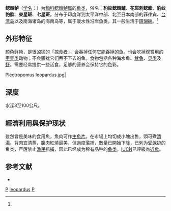 {{Speciesbox
| name = 鳃棘鲈
| status = NT
| status_system = IUCN3.1
| image = Plectropomus leopardus 1.jpg
| image_caption = 豹紋鰓棘鱸,''Plectropomus leopardus''
| genus = Plectropomus
| species = leopardus
| authority = Lacepede, 1802<ref name='id7115'>{{cite web| url =http://www.bioinfo.cn/db05/BjdwSpecies.php?action=view&id=7115| title =鳃棘鲈| work =中国动物物种编目数据库| publisher =中国科学院微生物研究所| author =中国科学院动物研究所| accessdate =2009-04-16| deadurl =yes| archiveurl =https://web.archive.org/web/20160305095341/http://www.bioinfo.cn/db05/BjdwSpecies.php?action=view&id=7115| archivedate =2016-03-05}}</ref>
| synonyms = *''Paracanthistius suji''<br /><small>Tanaka, 1916</small>
*''Holocentrus leopardus''<br /><small>Lacepède, 1802</small>
*''Plectropoma maculatum''<br /><small>Playfair, 1867</small>
*''Plectropoma leopardinus''<br /><small>Cuvier, 1828</small>
*''Acanthistius leopardinus''<br /><small>Cuvier, 1828</small>
}}
'''鳃棘鲈'''（[[学名|学名]]：{{lang|la|''Plectropomus leopardus''}}）为[[鮨科|鮨科]][[鳃棘鲈属|鳃棘鲈属]]的[[鱼类|鱼类]]，俗名：'''豹紋鰓棘鱸'''、'''花斑刺鳃鮨'''、'''豹纹豹脍'''、'''東星斑'''、'''七星斑'''。分布于印度洋到太平洋中部、北至日本南部的菲律宾、[[台湾岛|台湾岛]]以及南海诸岛的海南岛等，属于暖水性沿岸鱼类。其一般生活于[[珊瑚礁|珊瑚礁]]。<ref name='id7115'/>

== 外形特征 ==
颜色鲜艳，是很凶猛的「[[掠食者|掠食者]]」，会吞掉任何它能吞掉的鱼。也会吃掉观赏用的[[甲壳类|甲壳类]]动物；不会骚扰它们吞不下去的鱼。食物包括各种海水鱼、[[鱿鱼|鱿鱼]]、[[贝类|贝类]]及[[虾|虾]]。需要经常提供一些活食，足够的营养会保持它的色彩。

<gallery>
Plectropomus leopardus.jpg|
</gallery>

==深度==
水深3至100公尺。

== 經濟利用與保护现状 ==
雖然曾是美味的食用魚，魚肉可作[[生魚片|生魚片]]。在市場上均切成小塊出售，頭可煮[[清湯|清湯]]、背肉宜清蒸，腹肉紅燒最美，但過度濫捕，數量已開始下降，已列为[[受威脅物種|受保护]]的鱼类，{{where|政府}}严厉禁止[[漁民|漁民]]抓捕，因此已经成为稀有品种的[[鱼类|鱼类]]。[[IUCN|IUCN]]已评級為[[近危|近危]]。

== 参考文献 ==
{{reflist}}
* {{TaiBNET| zh=花斑刺鰓鮨 | id=382589 | binomial=Plectropomus leopardus | authority=Lacepède, 1802 | var= | accessdate=2013-01-24}}
{{Taxonbar|from=Q1233039}}

[[Category:食用鱼|P]]
[[Category:鳃棘鲈属|leopardus]]
[[Category:1802年描述的魚類|P]]

{{鱸形目小作品}}